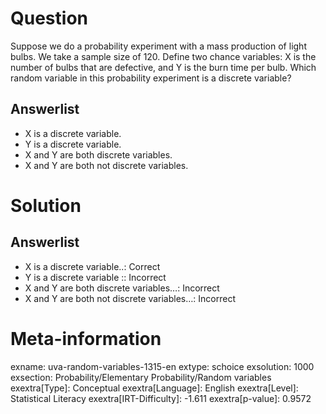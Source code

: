 Question
========

Suppose we do a probability experiment with a mass production of light bulbs. We take a sample size of 120. Define two chance variables: X is the number of bulbs that are defective, and Y is the burn time per bulb. Which random variable in this probability experiment is a discrete variable?

Answerlist
----------

* X is a discrete variable.
* Y is a discrete variable.
* X and Y are both discrete variables.
* X and Y are both not discrete variables.

Solution
========

Answerlist
----------

* X is a discrete variable..: Correct
* Y is a discrete variable :: Incorrect
* X and Y are both discrete variables...: Incorrect
* X and Y are both not discrete variables...: Incorrect

Meta-information
================
exname: uva-random-variables-1315-en
extype: schoice
exsolution: 1000
exsection: Probability/Elementary Probability/Random variables
exextra[Type]: Conceptual
exextra[Language]: English
exextra[Level]: Statistical Literacy
exextra[IRT-Difficulty]: -1.611
exextra[p-value]: 0.9572
